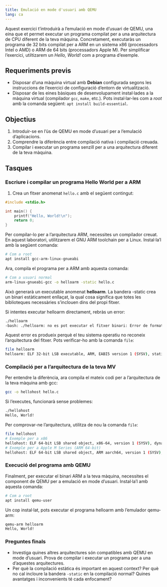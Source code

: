 ```yaml
---
title: Emulació en mode d'usuari amb QEMU
lang: ca
---
```


Aquest exercici t'introduirà a l'emulació en mode d'usuari de QEMU, una eina que et permet executar un programa compilat per a una arquitectura de CPU diferent de la teva màquina. Concretament, executaràs un programa de 32 bits compilat per a ARM en un sistema x86 (processadors Intel o AMD) o ARM de 64 bits (processadors Apple M). Per simplificar l'exercici, utiltizarem un *Hello, World!* com a programa d'exemple.

## Requeriments previs

- Disposar d'una màquina virtual amb **Debian** configurada segons les instruccions de l'exercici de configuració d'entorn de virtualització.
- Disposar de les eines bàsiques de desenvolupament instal·lades a la màquina virtual (compilador `gcc`, `make`, etc.). Pots instal·lar-les com a *root* amb la comanda següent: ```apt install build-essential```.

## Objectius

1. Introduir-se en l'ús de QEMU en mode d'usuari per a l'emulació d'aplicacions.
2. Comprendre la diferència entre compilació nativa i compilació creuada.
3. Compilar i executar un programa senzill per a una arquitectura diferent de la teva màquina.

## Tasques

### Escriure i compilar un programa Hello World per a ARM

1. Crea un fitxer anomenat `hello.c` amb el següent contingut:

```c
#include <stdio.h>

int main() {
    printf("Hello, World!\n");
    return 0;
}
```

Per compilar-lo per a l'arquitectura ARM, necessites un compilador creuat. En aquest laboratori, utilitzarem el GNU ARM toolchain per a Linux. Instal·la'l amb la següent comanda:

```bash
# Com a root
apt install gcc-arm-linux-gnueabi
```

Ara, compila el programa per a ARM amb aquesta comanda:

```bash
# Com a usuari normal
arm-linux-gnueabi-gcc -o helloarm -static hello.c
```

Això generarà un executable anomenat **helloarm**. La bandera -static crea un binari estàticament enllaçat, la qual cosa significa que totes les biblioteques necessàries s'inclouen dins del propi fitxer. 

Si intentes executar helloarm directament, rebràs un error:

```bash
./helloarm
-bash: ./helloarm: no es pot executar el fitxer binari: Error de format d'execució
```
Aquest error es produeix perquè el teu sistema operatiu no reconeix l'arquitectura del fitxer. Pots verificar-ho amb la comanda ```file```:

```bash
file helloarm
helloarm: ELF 32-bit LSB executable, ARM, EABI5 version 1 (SYSV), statically linked, not stripped
```

### Compilació per a l'arquitectura de la teva MV

Per entendre la diferència, ara compila el mateix codi per a l'arquitectura de la teva màquina amb gcc:

```bash
gcc -o hellohost hello.c
```

Si l'executes, funcionarà sense problemes:

```bash
./hellohost
Hello, World!
```

Per comprovar-ne l'arquitectura, utilitza de nou la comanda `file`:

```bash
file hellohost
# Exemple per a x86
hellohost: ELF 64-bit LSB shared object, x86-64, version 1 (SYSV), dynamically linked...
# Exemple per a Apple M Series (ARM 64-bit)
hellohost: ELF 64-bit LSB shared object, ARM aarch64, version 1 (SYSV), dynamically linked...
```

### Execució del programa amb QEMU

Finalment, per executar el binari ARM a la teva màquina, necessites el component de QEMU per a emulació en mode d'usuari. Instal·la'l amb aquesta comanda:

```bash
# Com a root
apt install qemu-user
```

Un cop instal·lat, pots executar el programa helloarm amb l'emulador qemu-arm:

```bash
qemu-arm helloarm
Hello, World!
```

### Preguntes finals

- Investiga quines altres arquitectures són compatibles amb QEMU en mode d'usuari. Prova de compilar i executar un programa per a una d'aquestes arquitectures.
- Per què la compilació estàtica és important en aquest context? Per què no cal incloure la bandera `-static` en la compilació normal? Quines avantatges i inconvenients té cada enfocament?

